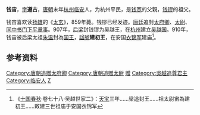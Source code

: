 '''钱宙'''，[[表字|字]]'''遵古'''，[[唐朝|唐朝]]末年[[杭州_(古代)|杭州]][[临安县|临安]]人，为杭州平民，是[[钱宽|钱宽]]的父親，[[钱镠|钱镠]]的祖父。

钱宙喜欢读[[扬雄|扬雄]]的《[[太玄|太玄]]》，859年薨。钱镠已经发迹。[[唐朝|唐廷]]追封[[太府卿|太府卿]]、[[太尉|太尉]]、[[同中书门下平章事|同中书门下平章事]]。907年，[[后梁|后梁]]封钱镠为吴越王，在[[杭州_(古代)|杭州]]建立[[吴越国|吴越国]]。910年，钱宙被后梁太祖[[朱温|朱温]]封為[[国王|国王]]，[[諡號|諡號]]'''建初王'''，在安国[[衣锦军|衣锦军]]建庙<ref>《[[十国春秋|十国春秋]]·卷七十八·吴越世家二》：[[天宝_(钱镠)|天宝]]三年……梁追封王……祖太尉宙為建初王……敕建三世祖庙于安国衣锦军</ref>。

==参考资料==
{{Reflist|2}}

{{中国皇帝|父亲吴越弘圣王[[钱沛|钱沛]]|兒子吴越英显王[[钱宽|钱宽]]|吴越武肃王的祖父|}}
{{十國君主}}
{{唐朝人小作品}}
{{DEFAULTSORT:Q}}
[[Category:唐朝追赠太府卿|Category:唐朝追赠太府卿]]
[[Category:唐朝追赠太尉|Category:唐朝追赠太尉]]
[[Category:唐朝同中书门下平章事|赠]]
[[Category:吳越追尊君主|Category:吳越追尊君主]]
[[Category:临安人|Category:临安人]]
[[Category:吳越錢氏|Z]]